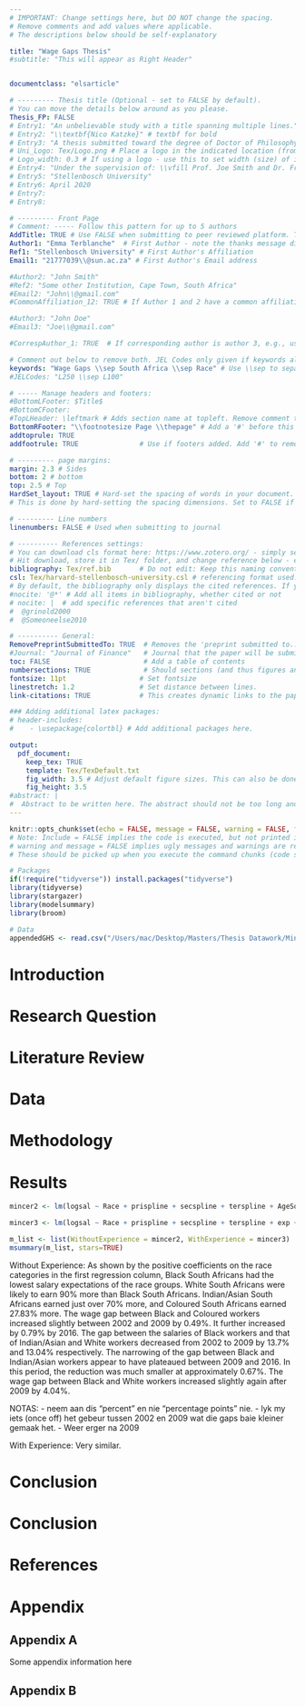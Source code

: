 ```yaml
---
# IMPORTANT: Change settings here, but DO NOT change the spacing.
# Remove comments and add values where applicable.
# The descriptions below should be self-explanatory

title: "Wage Gaps Thesis"
#subtitle: "This will appear as Right Header"


documentclass: "elsarticle"

# --------- Thesis title (Optional - set to FALSE by default).
# You can move the details below around as you please.
Thesis_FP: FALSE
# Entry1: "An unbelievable study with a title spanning multiple lines."
# Entry2: "\\textbf{Nico Katzke}" # textbf for bold
# Entry3: "A thesis submitted toward the degree of Doctor of Philosophy"
# Uni_Logo: Tex/Logo.png # Place a logo in the indicated location (from your root, e.g. defaults to ~/Tex/Logo.png) and uncomment this line. Leave uncommented for no image
# Logo_width: 0.3 # If using a logo - use this to set width (size) of image
# Entry4: "Under the supervision of: \\vfill Prof. Joe Smith and Dr. Frank Smith"
# Entry5: "Stellenbosch University"
# Entry6: April 2020
# Entry7:
# Entry8:

# --------- Front Page
# Comment: ----- Follow this pattern for up to 5 authors
AddTitle: TRUE # Use FALSE when submitting to peer reviewed platform. This will remove author names.
Author1: "Emma Terblanche"  # First Author - note the thanks message displayed as an italic footnote of first page.
Ref1: "Stellenbosch University" # First Author's Affiliation
Email1: "21777039\\@sun.ac.za" # First Author's Email address

#Author2: "John Smith"
#Ref2: "Some other Institution, Cape Town, South Africa"
#Email2: "John\\@gmail.com"
#CommonAffiliation_12: TRUE # If Author 1 and 2 have a common affiliation. Works with _13, _23, etc.

#Author3: "John Doe"
#Email3: "Joe\\@gmail.com"

#CorrespAuthor_1: TRUE  # If corresponding author is author 3, e.g., use CorrespAuthor_3: TRUE

# Comment out below to remove both. JEL Codes only given if keywords also given.
keywords: "Wage Gaps \\sep South Africa \\sep Race" # Use \\sep to separate
#JELCodes: "L250 \\sep L100"

# ----- Manage headers and footers:
#BottomLFooter: $Title$
#BottomCFooter:
#TopLHeader: \leftmark # Adds section name at topleft. Remove comment to add it.
BottomRFooter: "\\footnotesize Page \\thepage" # Add a '#' before this line to remove footer.
addtoprule: TRUE
addfootrule: TRUE               # Use if footers added. Add '#' to remove line.

# --------- page margins:
margin: 2.3 # Sides
bottom: 2 # bottom
top: 2.5 # Top
HardSet_layout: TRUE # Hard-set the spacing of words in your document. This will stop LaTeX squashing text to fit on pages, e.g.
# This is done by hard-setting the spacing dimensions. Set to FALSE if you want LaTeX to optimize this for your paper.

# --------- Line numbers
linenumbers: FALSE # Used when submitting to journal

# ---------- References settings:
# You can download cls format here: https://www.zotero.org/ - simply search for your institution. You can also edit and save cls formats here: https://editor.citationstyles.org/about/
# Hit download, store it in Tex/ folder, and change reference below - easy.
bibliography: Tex/ref.bib       # Do not edit: Keep this naming convention and location.
csl: Tex/harvard-stellenbosch-university.csl # referencing format used.
# By default, the bibliography only displays the cited references. If you want to change this, you can comment out one of the following:
#nocite: '@*' # Add all items in bibliography, whether cited or not
# nocite: |  # add specific references that aren't cited
#  @grinold2000
#  @Someoneelse2010

# ---------- General:
RemovePreprintSubmittedTo: TRUE  # Removes the 'preprint submitted to...' at bottom of titlepage
#Journal: "Journal of Finance"   # Journal that the paper will be submitting to, if RemovePreprintSubmittedTo is set to TRUE.
toc: FALSE                       # Add a table of contents
numbersections: TRUE             # Should sections (and thus figures and tables) be numbered?
fontsize: 11pt                  # Set fontsize
linestretch: 1.2                # Set distance between lines.
link-citations: TRUE            # This creates dynamic links to the papers in reference list.

### Adding additional latex packages:
# header-includes:
#    - \usepackage{colortbl} # Add additional packages here.

output:
  pdf_document:
    keep_tex: TRUE
    template: Tex/TexDefault.txt
    fig_width: 3.5 # Adjust default figure sizes. This can also be done in the chunks of the text.
    fig_height: 3.5
#abstract: |
#  Abstract to be written here. The abstract should not be too long and should provide the reader with a good understanding what you are writing about. Academic papers are not like novels where you keep the reader in suspense. To be effective in getting others to read your paper, be as open and concise about your findings here as possible. Ideally, upon reading your abstract, the reader should feel he / she must read your paper in entirety.
---
```


<!-- First: Set your default preferences for chunk options: -->

<!-- If you want a chunk's code to be printed, set echo = TRUE. message = FALSE stops R printing ugly package loading details in your final paper too. I also suggest setting warning = FALSE and checking for warnings in R, else you might find ugly warnings in your paper. -->

```r
knitr::opts_chunk$set(echo = FALSE, message = FALSE, warning = FALSE, fig.width = 6, fig.height = 5, fig.pos="H", fig.pos = 'H')
# Note: Include = FALSE implies the code is executed, but not printed in your pdf.
# warning and message = FALSE implies ugly messages and warnings are removed from your pdf.
# These should be picked up when you execute the command chunks (code sections below) in your rmd, not printed in your paper!

# Packages
if(!require("tidyverse")) install.packages("tidyverse")
library(tidyverse)
library(stargazer)
library(modelsummary)
library(broom)

# Data
appendedGHS <- read.csv("/Users/mac/Desktop/Masters/Thesis Datawork/MincerRegRMD/data/appendedGHS.csv")

```


<!-- ############################## -->
<!-- # Start Writing here: -->
<!-- ############################## -->

# Introduction


# Research Question 


# Literature Review 


# Data 


# Methodology 

\newpage 

# Results

```r
mincer2 <- lm(logsal ~ Race + prispline + secspline + terspline + AgeSq + Age + Gender + lastyear + Race*Y2009 + Race*Y2016, data = appendedGHS)

```


```r
mincer3 <- lm(logsal ~ Race + prispline + secspline + terspline + exp + expsq + Gender + lastyear + Race*Y2009 + Race*Y2016, data = appendedGHS)

m_list <- list(WithoutExperience = mincer2, WithExperience = mincer3)
msummary(m_list, stars=TRUE)
```

Without Experience: 
As shown by the positive coefficients on the race categories in the first regression column, Black South Africans had the lowest salary expectations of the race groups. White South Africans were likely to earn 90% more than Black South Africans. Indian/Asian South Africans earned just over 70% more, and Coloured South Africans earned 27.83% more. The wage gap between Black and Coloured workers increased slightly between 2002 and 2009 by 0.49%. It further increased by 0.79% by 2016. The gap between the salaries of Black workers and that of Indian/Asian and White workers decreased from 2002 to 2009 by 13.7% and 13.04% respectively. The narrowing of the gap between Black and Indian/Asian workers appear to have plateaued between 2009 and 2016. In this period, the reduction was much smaller at approximately 0.67%. The wage gap between Black and White workers increased slightly again after 2009 by 4.04%. 

NOTAS: 
- neem aan dis "percent" en nie "percentage points" nie. 
- lyk my iets (once off) het gebeur tussen 2002 en 2009 wat die gaps baie kleiner gemaak het. 
- Weer erger na 2009

With Experience: 
Very similar.


# Conclusion 

\hfill

<!-- hfill can be used to create a space, like here between text and table. -->


# Conclusion
<!-- Make title of bibliography here: -->
<!-- \newpage -->

\newpage

# References {-}

<div id="refs"></div>


# Appendix {-}

## Appendix A {-}

Some appendix information here

## Appendix B {-}

